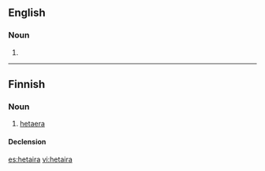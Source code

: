 ==English==

===Noun===
{{en-noun|hetairai|pl2=hetairas}}

# {{alternative spelling of|hetaera}}

----

==Finnish==

===Noun===
{{fi-noun}}

# [[hetaera]]

====Declension====
{{fi-decl-katiska|hetair}}

[[es:hetaira]]
[[vi:hetaira]]